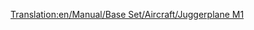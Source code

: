 [[Translation:en/Manual/Base Set/Aircraft/Juggerplane M1]]
{{en/Note|This page is missing some statistics. If you can find and fill in these statistics, please do.}}
{{en/Manual/Base Set/Aircraft/Aircraft|Cost=£65,625 ($131,250)
|Speed=947 kph (592 MPH)
|Annual=£6,187 ($12,374)
|Designed=1979
|Lifespan=20 Years
|Capacity=200 passengers, 40 bags of mail
|Description=The Juggerplane M1 is the Toyland equivilant of the [[en/Manual/Base Set/Aircraft/Darwin 300|Darwin 300/Boeing 747]].
|Real-life=Fictional.
}}
